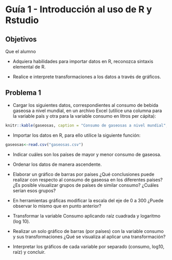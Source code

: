 # Guía 1 - Introducción al uso de R y Rstudio

## Objetivos
Que el alumno

* Adquiera habilidades para importar datos en R, reconozca sintaxis elemental de R.

* Realice e interprete transformaciones a los datos a través de gráficos.



## Problema 1 

- Cargar los siguientes datos, correspondientes al consumo de bebida gaseosa a nivel mundial, en un archivo Excel (utilice una columna para la variable país y otra para la variable consumo en litros per cápita):


```r
knitr::kable(gaseosas, caption = "Consumo de gaseosas a nivel mundial", align="c")
```

- Importar los datos en R, para ello utilice la siguiente función:
```r
gaseosas<-read.csv("gaseosas.csv")
```
  
- Indicar cuáles son los países de mayor y menor consumo de gaseosa.
- Ordenar los datos de manera ascendente.

- Elaborar un gráfico de barras por países ¿Qué conclusiones puede realizar con respecto al consumo de gaseosa en los diferentes países? ¿Es posible visualizar grupos de países de similar consumo? ¿Cuáles serían esos grupos?

- En herramientas gráficas modificar la escala del eje de 0 a 300 ¿Puede observar lo mismo que en punto anterior?

- Transformar la variable Consumo aplicando raíz cuadrada y logaritmo (log 10).

- Realizar un solo gráfico de barras (por países) con la variable consumo y sus transformaciones ¿Qué se visualiza al aplicar una transformación?

- Interpretar los gráficos de cada variable por separado (consumo, log10, raíz) y concluir. 


